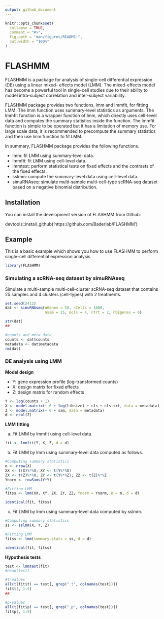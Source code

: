 ```yaml
---
output: github_document
---
```


<!-- README.md is generated from README.Rmd. Please edit that file -->

```r
knitr::opts_chunk$set(
  collapse = TRUE,
  comment = "#>",
  fig.path = "man/figures/README-",
  out.width = "100%"
)
```

# FLASHMM

<!-- badges: start -->
<!-- badges: end -->

FLASHMM is a package for analysis of single-cell differential expression (DE) using a linear mixed- effects model (LMM). The mixed-effects model has become a powerful tool in single-cell studies due to their ability to model intra-subject correlation and inter-subject variability.

FLASHMM package provides two functions, lmm and lmmfit, for fitting LMM. The lmm function uses summary-level statistics as arguments. The lmmfit function is a wrapper function of lmm, which directly uses cell-level data and computes the summary statistics inside the function. The lmmfit function is simple to be operated but it has a limitation of memory use. For large scale data, it is recommended to precompute the summary statistics and then use lmm function to fit LMM.

In summary, FLASHMM package provides the following functions.

* lmm: fit LMM using summary-level data.
* lmmfit: fit LMM using cell-level data.
* lmmtest: perform statistical tests on fixed effects and the contrasts of the fixed effects.
* sslmm: compute the summary-level data using cell-level data.
* simuRNAseq: simulate multi-sample multi-cell-type scRNA-seq dataset based on a negative binomial distribution.

## Installation

You can install the development version of FLASHMM from Github: 

devtools::install_github('https://github.com/Baderlab/FLASHMM')

## Example

This is a basic example which shows you how to use FLASHMM to perform single-cell differential expression analysis.

```r
library(FLASHMM)
```

### Simulating a scRNA-seq dataset by simuRNAseq

Simulate a multi-sample multi-cell-cluster scRNA-seq dataset that contains 25 samples and 4 clusters (cell-types) with 2 treatments.

```r
set.seed(2412)
dat <- simuRNAseq(nGenes = 50, nCells = 1000, 
                  nsam = 25, ncls = 4, ntrt = 2, nDEgenes = 6)

str(dat)
##

#counts and meta data
counts <- dat$counts
metadata <- dat$metadata
rm(dat)
```

### DE analysis using LMM

**Model design**

* Y: gene expression profile (log-transformed counts)
* X: design matrix for fixed effects
* Z: design matrix for random effects

```r
Y <- log(counts + 1) 
X <- model.matrix(~ 0 + log(libsize) + cls + cls:trt, data = metadata)
Z <- model.matrix(~ 0 + sam, data = metadata)
d <- ncol(Z)
```

**LMM fitting**

a) Fit LMM by lmmfit using cell-level data.

```r
fit <- lmmfit(Y, X, Z, d = d)
```

b) Fit LMM by lmm using summary-level data computed as follows.

```r
#Computing summary statistics
n <- nrow(X)
XX <- t(X)%*%X; XY <- t(Y%*%X)
ZX <- t(Z)%*%X; ZY <- t(Y%*%Z); ZZ <- t(Z)%*%Z
Ynorm <- rowSums(Y*Y)

#Fitting LMM
fitss <- lmm(XX, XY, ZX, ZY, ZZ, Ynorm = Ynorm, n = n, d = d)

identical(fit, fitss)
```

c) Fit LMM by lmm using summary-level data computed by sslmm.

```r
#Computing summary statistics
ss <- sslmm(X, Y, Z)

#Fitting LMM
fitss <- lmm(summary.stats = ss, d = d)

identical(fit, fitss)
```

**Hypothesis tests**

```r
test <- lmmtest(fit)
#head(test)

#t-values
all(t(fit$t) == test[, grep("_t", colnames(test))])
fit$t[, 1:5]
##

#p-values
all(t(fit$p) == test[, grep("_p", colnames(test))])
fit$p[, 1:5]
```
